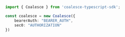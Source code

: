 ```typescript index.ts
import { Coalesce } from 'coalesce-typescript-sdk';

const coalesce = new Coalesce({
    bearerAuth: "BEARER_AUTH",
    sec0: "AUTHORIZATION"
})
```